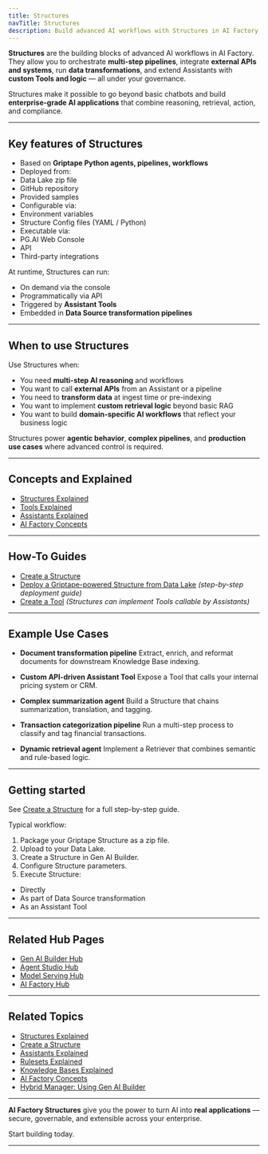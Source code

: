 ```yaml
---
title: Structures
navTitle: Structures
description: Build advanced AI workflows with Structures in AI Factory — integrate Tools, retrieval, business logic, and external systems.
---
```


**Structures** are the building blocks of advanced AI workflows in AI Factory.
They allow you to orchestrate **multi-step pipelines**, integrate **external APIs and systems**, run **data transformations**, and extend Assistants with **custom Tools and logic** — all under your governance.

Structures make it possible to go beyond basic chatbots and build **enterprise-grade AI applications** that combine reasoning, retrieval, action, and compliance.

* * *

## Key features of Structures

-   Based on **Griptape Python agents, pipelines, workflows**
-   Deployed from:
-   Data Lake zip file
-   GitHub repository
-   Provided samples
-   Configurable via:
-   Environment variables
-   Structure Config files (YAML / Python)
-   Executable via:
-   PG.AI Web Console
-   API
-   Third-party integrations

At runtime, Structures can run:

-   On demand via the console
-   Programmatically via API
-   Triggered by **Assistant Tools**
-   Embedded in **Data Source transformation pipelines**

* * *

## When to use Structures

Use Structures when:

-   You need **multi-step AI reasoning** and workflows
-   You want to call **external APIs** from an Assistant or a pipeline
-   You need to **transform data** at ingest time or pre-indexing
-   You want to implement **custom retrieval logic** beyond basic RAG
-   You want to build **domain-specific AI workflows** that reflect your business logic

Structures power **agentic behavior**, **complex pipelines**, and **production use cases** where advanced control is required.

* * *

## Concepts and Explained

-   [Structures Explained](/edb-postgres-ai/ai-factory/learn/explained/structures-explained)
-   [Tools Explained](/edb-postgres-ai/ai-factory/learn/explained/tools-explained)
-   [Assistants Explained](/edb-postgres-ai/ai-factory/learn/explained/assistants-explained)
-   [AI Factory Concepts](/edb-postgres-ai/ai-factory/learn/explained/ai-factory-concepts)

* * *

## How-To Guides

-   [Create a Structure](/edb-postgres-ai/ai-factory/learn/how-to/gen-ai/create-structure)
-   [Deploy a Griptape-powered Structure from Data Lake](/edb-postgres-ai/ai-factory/learn/how-to/gen-ai/create-structure) *(step-by-step deployment guide)*
-   [Create a Tool](/edb-postgres-ai/ai-factory/learn/how-to/gen-ai/create-tool) *(Structures can implement Tools callable by Assistants)*

* * *

## Example Use Cases

-   **Document transformation pipeline**
    Extract, enrich, and reformat documents for downstream Knowledge Base indexing.

-   **Custom API-driven Assistant Tool**
    Expose a Tool that calls your internal pricing system or CRM.

-   **Complex summarization agent**
    Build a Structure that chains summarization, translation, and tagging.

-   **Transaction categorization pipeline**
    Run a multi-step process to classify and tag financial transactions.

-   **Dynamic retrieval agent**
    Implement a Retriever that combines semantic and rule-based logic.

* * *

## Getting started

See [Create a Structure](/edb-postgres-ai/ai-factory/learn/how-to/gen-ai/create-structure) for a full step-by-step guide.

Typical workflow:

1.  Package your Griptape Structure as a zip file.
2.  Upload to your Data Lake.
3.  Create a Structure in Gen AI Builder.
4.  Configure Structure parameters.
5.  Execute Structure:

-   Directly
-   As part of Data Source transformation
-   As an Assistant Tool

* * *

## Related Hub Pages

-   [Gen AI Builder Hub](/edb-postgres-ai/ai-factory/gen-ai/builder)
-   [Agent Studio Hub](/edb-postgres-ai/ai-factory/gen-ai/agent-studio)
-   [Model Serving Hub](/edb-postgres-ai/ai-factory/model/serving)
-   [AI Factory Hub](/edb-postgres-ai/ai-factory)

* * *

## Related Topics

-   [Structures Explained](/edb-postgres-ai/ai-factory/learn/explained/structures-explained)
-   [Create a Structure](/edb-postgres-ai/ai-factory/learn/how-to/gen-ai/create-structure)
-   [Assistants Explained](/edb-postgres-ai/ai-factory/learn/explained/assistants-explained)
-   [Rulesets Explained](/edb-postgres-ai/ai-factory/learn/explained/rulesets-explained)
-   [Knowledge Bases Explained](/edb-postgres-ai/ai-factory/learn/explained/knowledge-bases-explained/)
-   [AI Factory Concepts](/edb-postgres-ai/ai-factory/learn/explained/ai-factory-concepts)
-   [Hybrid Manager: Using Gen AI Builder](/edb-postgres-ai/hybrid-manager/ai-factory/gen-ai/builder)

* * *

**AI Factory Structures** give you the power to turn AI into **real applications** — secure, governable, and extensible across your enterprise.

Start building today.

* * *
